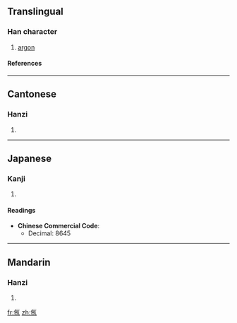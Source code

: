 {{see|氩}}

==Translingual==
===Han character===
{{Han char|rn=84|rad=气|as=08|sn=12|four=8011<sub>7</sub>|canj=人弓一中一 (ONMLM)}}
# [[argon]]
====References====
{{Han ref|kx=0600.011|dkj=17069|hdz=32013.040|uh=6C2C|ud=27692|bh=B4E3|bd=46307}}

----
==Cantonese==
===Hanzi===
{{yue-hanzi|jyut=|y=a3}}
# {{defn|Cantonese}}

----
==Japanese==
===Kanji===
{{ja-kanji|grade=|rs=气08}}
# {{defn|Japanese}} 
====Readings====
{{ja-readings|on=[[あ]] (a)|kun=}}



* '''Chinese Commercial Code''':
** Decimal: 8645

----
==Mandarin==
===Hanzi===
{{cmn-hanzi|sim=氩|pin=[[yà]] ([[ya4]])|wg=ya<sup>4</sup>}}
# {{defn|Mandarin}}

[[fr:氬]]
[[zh:氬]]